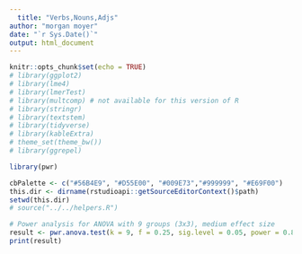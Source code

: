 ```yaml
---
  title: "Verbs,Nouns,Adjs"
author: "morgan moyer"
date: "`r Sys.Date()`"
output: html_document
---
```

  
```r
knitr::opts_chunk$set(echo = TRUE)
# library(ggplot2)
# library(lme4)
# library(lmerTest)
# library(multcomp) # not available for this version of R
# library(stringr)
# library(textstem)
# library(tidyverse)
# library(kableExtra)
# theme_set(theme_bw())
# library(ggrepel)

library(pwr)

cbPalette <- c("#56B4E9", "#D55E00", "#009E73","#999999", "#E69F00")
this.dir <- dirname(rstudioapi::getSourceEditorContext()$path)
setwd(this.dir)
# source("../../helpers.R")
```


```r
# Power analysis for ANOVA with 9 groups (3x3), medium effect size
result <- pwr.anova.test(k = 9, f = 0.25, sig.level = 0.05, power = 0.8)
print(result)
```